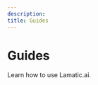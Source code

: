 ```yaml
---
description:
title: Guides
---
```


# Guides
Learn how to use Lamatic.ai.

<Cards>
  <Cards.Card
    title="1. Get Started"
    href="/guides/1-get-started"
  />
</Cards>
